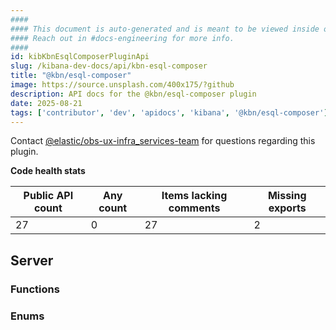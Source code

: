 ```yaml
---
####
#### This document is auto-generated and is meant to be viewed inside our experimental, new docs system.
#### Reach out in #docs-engineering for more info.
####
id: kibKbnEsqlComposerPluginApi
slug: /kibana-dev-docs/api/kbn-esql-composer
title: "@kbn/esql-composer"
image: https://source.unsplash.com/400x175/?github
description: API docs for the @kbn/esql-composer plugin
date: 2025-08-21
tags: ['contributor', 'dev', 'apidocs', 'kibana', '@kbn/esql-composer']
---
```




Contact [@elastic/obs-ux-infra_services-team](https://github.com/orgs/elastic/teams/obs-ux-infra_services-team) for questions regarding this plugin.

**Code health stats**

| Public API count  | Any count | Items lacking comments | Missing exports |
|-------------------|-----------|------------------------|-----------------|
| 27 | 0 | 27 | 2 |

## Server

### Functions
<DocDefinitionList data={kbnEsqlComposerObj.server.functions}/>

### Enums
<DocDefinitionList data={kbnEsqlComposerObj.server.enums}/>

